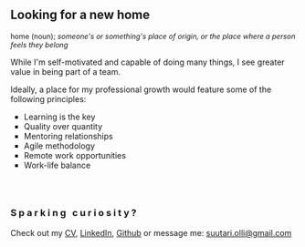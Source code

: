 <div class="contact-start"></div>
<h2>Looking for a new home</h2>
<small style="font-size: .89em; text-align: center;">home (noun); <i>someone's or something's place of origin, or the place where a person feels they belong</i></small>
<p>While I'm self-motivated and capable of doing many things, I see greater value in being part of a team.</p>
<p>Ideally, a place for my professional growth would feature some of the following principles:</p>
<ul style="list-style: square;">
    <li>
         Learning is the key
    </li>
    <li>
         Quality over quantity
    </li>
    <li>
         Mentoring relationships
    </li>
    <li>
         Agile methodology
    </li>
    <li>
         Remote work opportunities
    </li>
    <li>
         Work-life balance
    </li>
</ul>

<h3 style="margin-top: 4em; margin-bottom: 1em; letter-spacing: .22em;">Sparking curiosity?</h3>
<p style="">Check out my <a download href="Olli_Suutari_cv_2020.pdf">CV</a>, <a href="https://www.linkedin.com/in/olli-suutari/">LinkedIn</a>, <a href="https://github.com/Olli-Suutari"> Github</a> or message me: <a href="mailto:suutari.olli@gmail.com" target="_top"> suutari.olli@gmail.com</a></p>
